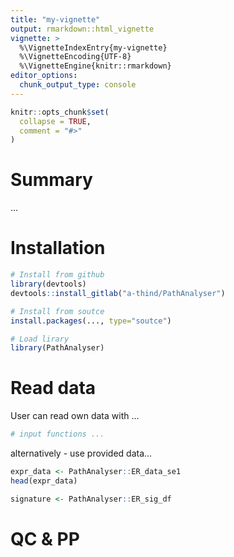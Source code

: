 ```yaml
---
title: "my-vignette"
output: rmarkdown::html_vignette
vignette: >
  %\VignetteIndexEntry{my-vignette}
  %\VignetteEncoding{UTF-8}
  %\VignetteEngine{knitr::rmarkdown}
editor_options: 
  chunk_output_type: console
---
```


```r
knitr::opts_chunk$set(
  collapse = TRUE,
  comment = "#>"
)
```

# Summary

...

# Installation

```r

# Install from github
library(devtools)
devtools::install_gitlab("a-thind/PathAnalyser")

# Install from soutce
install.packages(..., type="soutce")

# Load lirary
library(PathAnalyser)
```

# Read data

User can read own data with ...

```r
# input functions ...
```

alternatively - use provided data...
```r

expr_data <- PathAnalyser::ER_data_se1
head(expr_data)

signature <- PathAnalyser::ER_sig_df


```

# QC & PP

